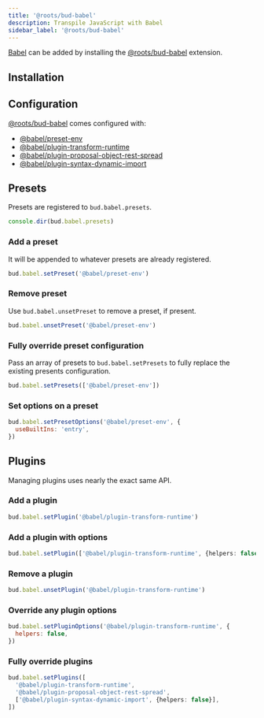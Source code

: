```yaml
---
title: '@roots/bud-babel'
description: Transpile JavaScript with Babel
sidebar_label: '@roots/bud-babel'
---
```



[Babel](https://babeljs.io) can be added by installing the [@roots/bud-babel](/extensions/bud-babel) extension.

## Installation

<Install packages="@roots/bud-babel" />

## Configuration

[@roots/bud-babel](/extensions/bud-babel) comes configured with:

- [@babel/preset-env](https://babeljs.io/docs/en/babel-preset-env)
- [@babel/plugin-transform-runtime](https://babeljs.io/docs/en/babel-plugin-transform-runtime)
- [@babel/plugin-proposal-object-rest-spread](https://babeljs.io/docs/en/babel-plugin-proposal-object-rest-spread)
- [@babel/plugin-syntax-dynamic-import](https://babeljs.io/docs/en/babel-plugin-syntax-dynamic-import)

## Presets

Presets are registered to `bud.babel.presets`.

```js title='bud.config.mjs'
console.dir(bud.babel.presets)
```

### Add a preset

It will be appended to whatever presets are already registered.

```js title='bud.config.mjs'
bud.babel.setPreset('@babel/preset-env')
```

### Remove preset

Use `bud.babel.unsetPreset` to remove a preset, if present.

```js title='bud.config.mjs'
bud.babel.unsetPreset('@babel/preset-env')
```

### Fully override preset configuration

Pass an array of presets to `bud.babel.setPresets` to fully replace the existing presents configuration.

```js title='bud.config.mjs'
bud.babel.setPresets(['@babel/preset-env'])
```

### Set options on a preset

```js title='bud.config.mjs'
bud.babel.setPresetOptions('@babel/preset-env', {
  useBuiltIns: 'entry',
})
```

## Plugins

Managing plugins uses nearly the exact same API.

### Add a plugin

```js title='bud.config.mjs'
bud.babel.setPlugin('@babel/plugin-transform-runtime')
```

### Add a plugin with options

```ts title='bud.config.mjs'
bud.babel.setPlugin(['@babel/plugin-transform-runtime', {helpers: false}])
```

### Remove a plugin

```ts title='bud.config.mjs'
bud.babel.unsetPlugin('@babel/plugin-transform-runtime')
```

### Override any plugin options

```js title='bud.config.mjs'
bud.babel.setPluginOptions('@babel/plugin-transform-runtime', {
  helpers: false,
})
```

### Fully override plugins

```ts title='bud.config.mjs'
bud.babel.setPlugins([
  '@babel/plugin-transform-runtime',
  '@babel/plugin-proposal-object-rest-spread',
  ['@babel/plugin-syntax-dynamic-import', {helpers: false}],
])
```
